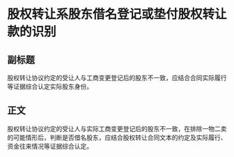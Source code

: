 # 股权转让系股东借名登记或垫付股权转让款的识别
## 副标题
股权转让协议约定的受让人与工商变更登记后的股东不一致，应结合合同实际履行等证据综合认定实际股东身份。
## 正文
股权转让协议约定的受让人与实际工商变更登记后的股东不一致，在排除一物二卖的可能情形后，判断是否借名股东，应结合股权转让合同文本的约定及实际履行、资金往来情况等证据综合认定。